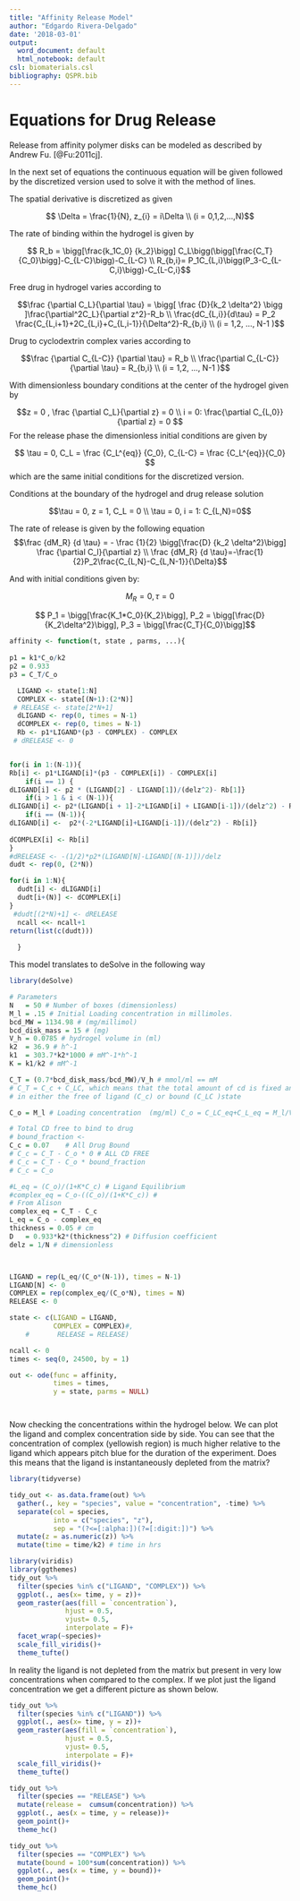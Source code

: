 ```yaml
---
title: "Affinity Release Model"
author: "Edgardo Rivera-Delgado"
date: '2018-03-01'
output:
  word_document: default
  html_notebook: default
csl: biomaterials.csl
bibliography: QSPR.bib
---
```


# Equations for Drug Release

Release from affinity polymer disks can be modeled as described by Andrew Fu. [@Fu:2011cj]. 


In the next set of equations the continuous equation will be given followed by the
discretized version used to solve it with the method of lines. 

The spatial derivative is discretized as given

$$ \Delta = \frac{1}{N}, z_{i} = i\Delta \\
(i = 0,1,2,...,N)$$

The rate of binding within the hydrogel is given by

$$ R_b = \bigg[\frac{k_1C_0} {k_2}\bigg] C_L\bigg(\bigg[\frac{C_T}{C_0}\bigg]-C_{L-C}\bigg)-C_{L-C} \\
R_{b,i}= P_1C_{L,i}\bigg(P_3-C_{L-C,i}\bigg)-C_{L-C,i}$$ 

Free drug in hydrogel varies according to

$$\frac {\partial C_L}{\partial \tau} = \bigg[ \frac {D}{k_2 \delta^2} \bigg ]\frac{\partial^2C_L}{\partial z^2}-R_b  \\
\frac{dC_{L,i}}{d\tau} = P_2 \frac{C_{L,i+1}+2C_{L,i}+C_{L,i-1}}{\Delta^2}-R_{b,i} \\
(i = 1,2, ..., N-1 )$$


Drug to cyclodextrin complex varies according to

$$\frac {\partial C_{L-C}} {\partial \tau} = R_b \\
\frac{\partial C_{L-C}} {\partial \tau} = R_{b,i} \\
(i = 1,2, ..., N-1 )$$

With dimensionless boundary conditions at the center of the hydrogel given by

$$z = 0 , \frac {\partial C_L}{\partial z} = 0 \\
i = 0: \frac{\partial C_{L,0}}{\partial z} = 0 $$
For the release phase the dimensionless initial conditions are given by

$$ \tau = 0, C_L = \frac {C_L^{eq}} {C_0}, C_{L-C} = \frac {C_L^{eq}}{C_0} $$
which are the same initial conditions for the discretized version.

Conditions at the boundary of the hydrogel and drug release solution 

$$\tau = 0, z = 1, C_L = 0 \\
\tau = 0, i = 1: C_{L,N}=0$$

The rate of release is given by the following equation
$$\frac {dM_R} {d \tau} = - \frac {1}{2} \bigg[\frac{D} {k_2 \delta^2}\bigg] \frac {\partial C_l}{\partial z} \\ 
\frac {dM_R} {d \tau}=-\frac{1}{2}P_2\frac{C_{L,N}-C_{L,N-1}}{\Delta}$$


And with initial conditions given by:

$$M_R = 0, \tau = 0$$

$$ P_1 = \bigg[\frac{K_1*C_0}{K_2}\bigg], P_2 = \bigg[\frac{D}{K_2\delta^2}\bigg], P_3 = \bigg[\frac{C_T}{C_0}\bigg]$$
```r
affinity <- function(t, state , parms, ...){
  
p1 = k1*C_o/k2
p2 = 0.933
p3 = C_T/C_o

  LIGAND <- state[1:N]
  COMPLEX <- state[(N+1):(2*N)]
 # RELEASE <- state[2*N+1]
  dLIGAND <- rep(0, times = N-1)
  dCOMPLEX <- rep(0, times = N-1)
  Rb <- p1*LIGAND*(p3 - COMPLEX) - COMPLEX
 # dRELEASE <- 0


for(i in 1:(N-1)){
Rb[i] <- p1*LIGAND[i]*(p3 - COMPLEX[i]) - COMPLEX[i]  
    if(i == 1) {
dLIGAND[i] <- p2 * (LIGAND[2] - LIGAND[1])/(delz^2)- Rb[1]}
    if(i > 1 & i < (N-1)){
dLIGAND[i] <- p2*(LIGAND[i + 1]-2*LIGAND[i] + LIGAND[i-1])/(delz^2) - Rb[i]}
    if(i == (N-1)){
dLIGAND[i] <-  p2*(-2*LIGAND[i]+LIGAND[i-1])/(delz^2) - Rb[i]}
  
dCOMPLEX[i] <- Rb[i] 
}
#dRELEASE <- -(1/2)*p2*(LIGAND[N]-LIGAND[(N-1)])/delz
dudt <- rep(0, (2*N))

for(i in 1:N){
  dudt[i] <- dLIGAND[i]
  dudt[i+(N)] <- dCOMPLEX[i]
}
 #dudt[(2*N)+1] <- dRELEASE
  ncall <<- ncall+1 
return(list(c(dudt))) 
             
  }
```

This model translates to deSolve in the following way
```r
library(deSolve)

# Parameters
N   = 50 # Number of boxes (dimensionless)
M_l = .15 # Initial Loading concentration in millimoles.
bcd_MW = 1134.98 # (mg/millimol)
bcd_disk_mass = 15 # (mg)
V_h = 0.0785 # hydrogel volume in (ml)
k2  = 36.9 # h^-1
k1  = 303.7*k2*1000 # mM^-1*h^-1
K = k1/k2 # mM^-1

C_T = (0.7*bcd_disk_mass/bcd_MW)/V_h # mmol/ml == mM
# C_T = C_c + C_LC, which means that the total amount of cd is fixed and exists 
# in either the free of ligand (C_c) or bound (C_LC )state

C_o = M_l # Loading concentration  (mg/ml) C_o = C_LC_eq+C_L_eq = M_l/V_h. Should be below C_T

# Total CD free to bind to drug
# bound_fraction <- 
C_c = 0.07    # All Drug Bound
# C_c = C_T - C_o * 0 # ALL CD FREE
# C_c = C_T - C_o * bound_fraction 
# C_c = C_o

#L_eq = (C_o)/(1+K*C_c) # Ligand Equilibrium
#complex_eq = C_o-((C_o)/(1+K*C_c)) # 
# From Alison
complex_eq = C_T - C_c
L_eq = C_o - complex_eq
thickness = 0.05 # cm
D   = 0.933*k2*(thickness^2) # Diffusion coefficient
delz = 1/N # dimensionless



LIGAND = rep(L_eq/(C_o*(N-1)), times = N-1)
LIGAND[N] <- 0
COMPLEX = rep(complex_eq/(C_o*N), times = N)
RELEASE <- 0

state <- c(LIGAND = LIGAND,
           COMPLEX = COMPLEX)#,
    #       RELEASE = RELEASE)

```


```r



 
ncall <- 0
times <- seq(0, 24500, by = 1)

out <- ode(func = affinity,
           times = times, 
           y = state, parms = NULL)




```

Now checking the concentrations within the hydrogel below. We can plot the ligand
and complex concentration side by side. You can see that the concentration of 
complex (yellowish region) is much higher relative to the ligand which appears
pitch blue for the duration of the experiment. Does this means that the ligand
is instantaneously depleted from the matrix?

```r
library(tidyverse)

tidy_out <- as.data.frame(out) %>%
  gather(., key = "species", value = "concentration", -time) %>%
  separate(col = species, 
           into = c("species", "z"), 
           sep = "(?<=[:alpha:])(?=[:digit:])") %>%
  mutate(z = as.numeric(z)) %>%
  mutate(time = time/k2) # time in hrs

library(viridis)
library(ggthemes)
tidy_out %>%
  filter(species %in% c("LIGAND", "COMPLEX")) %>%
  ggplot(., aes(x= time, y = z))+
  geom_raster(aes(fill = `concentration`),
              hjust = 0.5,
              vjust= 0.5, 
              interpolate = F)+
  facet_wrap(~species)+
  scale_fill_viridis()+
  theme_tufte()
```

In reality the ligand is not depleted from the matrix but present in very low 
concentrations when compared to the complex. If we plot just the ligand 
concentration we get a different picture as shown below.
```r
tidy_out %>%
  filter(species %in% c("LIGAND")) %>% 
  ggplot(., aes(x= time, y = z))+
  geom_raster(aes(fill = `concentration`),
              hjust = 0.5,
              vjust= 0.5, 
              interpolate = F)+
  scale_fill_viridis()+
  theme_tufte()
```




```r
tidy_out %>%
  filter(species == "RELEASE") %>%
  mutate(release =  cumsum(concentration)) %>%
  ggplot(., aes(x = time, y = release))+
  geom_point()+
  theme_hc()
```

```r
tidy_out %>%
  filter(species == "COMPLEX") %>%
  mutate(bound = 100*sum(concentration)) %>%
  ggplot(., aes(x = time, y = bound))+
  geom_point()+
  theme_hc()
```

